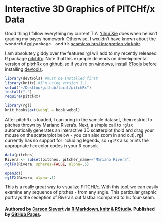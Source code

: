 Interactive 3D Graphics of PITCHf/x Data
=======================================

<!--- view local page:
browseURL(paste0('http://127.0.0.1:', tools:::httpdPort, '/library/pitchRx/doc/index.html'))
-->

Good thing I follow everything my current T.A. [Yihui Xie](http://yihui.name) does when he isn't grading my bayes homework. Otherwise, I wouldn't have known about the wonderful [rgl](http://cran.r-project.org/web/packages/rgl/index.html) package - and it's [seamless html integration via knitr](https://twitter.com/xieyihui/status/302513617906044930).

I am absolutely giddy over the features rgl will add to my recently released R package [pitchRx](http://cran.r-project.org/web/packages/pitchRx/). Note that this example depends on developmental version of [pitchRx on github](https://github.com/cpsievert/), so if you're on windows, install [RTools](http://cran.rstudio.com/bin/windows/Rtools/) before installing [devtools](http://cran.r-project.org/web/packages/devtools/index.html).


```r
library(devtools) #must be installed first
library(knitr) #I'm using version 1.1
setwd("~/Desktop/github/local/pitchRx")
install(".")
require(pitchRx)
```

```r
library(rgl)
knit_hooks$set(webgl = hook_webgl)
```

After pitchRx is loaded, I can bring in the sample dataset, then restrict to pitches thrown by Mariano Rivera's.  Next, a simple call to `rglFX` automatically generates an interactive 3D scatterplot (hold and drag your mouse on the scatterplot below - you can also zoom in and out). **rgl** currently has no support for including legends, so `rglFX` also prints the appropriate hex color codes in your R console.

```r
data(pitches)
Rivera <- subset(pitches, pitcher_name=="Mariano Rivera")
rglFX(Rivera, spheres=FALSE, alpha=.5)
```

```r
open3d()
rglFX(Rivera, alpha=.5)
```

This is a really great way to visualize PITCHf/x. With this tool, we can easily examine any sequence of pitches - from any angle. This particular graphic portrays the deception of Rivera's cut fastball compared to his four-seam.


#### Authored by <a href="http://cpsievert.github.com/home.html">Carson Sievert</a> via <a href="http://www.rstudio.com/ide/docs/authoring/using_markdown">R Markdown, knitr & RStudio</a>. Published by <a href="http://pages.github.com/">GitHub Pages</a>.